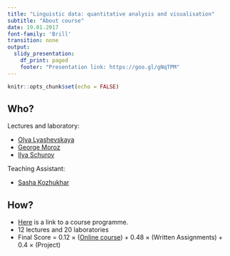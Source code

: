 ```yaml
---
title: "Linguistic data: quantitative analysis and visualisation"
subtitle: "About course"
date: 19.01.2017
font-family: 'Brill'
transition: none
output:
  slidy_presentation:
    df_print: paged
    footer: "Presentation link: https://goo.gl/gNqTPM"
---
```


```r
knitr::opts_chunk$set(echo = FALSE)
```

## Who?

Lectures and laboratory:

* [Olya Lyashevskaya](mailto:olesar@yandex.ru)
* [George Moroz](mailto:agricolamz@gmail.com)
* [Ilya Schurov](mailto:ilya@schurov.com)

Teaching Assistant:

* [Sasha Kozhukhar](mailto:dunnowhatsthis@gmail.com)

## How?

* [Here](https://www.hse.ru/data/2016/09/19/1117082144/program-1549532002-kSLnTng0SN.pdf) is a link to a course programme.
* 12 lectures and 20 laboratories
* Final Score = 0.12 × ([Online course](https://www.edx.org/course/introduction-r-data-science-microsoft-dat204x-3)) + 0.48 × (Written Assignments) + 0.4 × (Project)
